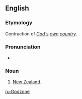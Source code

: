 ==English==

===Etymology===
Contraction of ''[[God]][['s]] [[own]] [[country]]''.

===Pronunciation===
* {{IPA|/ˈɡɒdzəʊn/|lang=en}}

===Noun===
{{en-noun|-}}

# {{lb|en|New Zealand|informal}} [[New Zealand]].

[[ru:Godzone]]